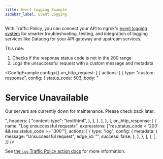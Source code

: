 ```yaml
---
title: Event Logging Example
sidebar_label: Event Logging
---
```



With Traffic Policy, you can connect your API to ngrok's [event logging system](/docs/obs/) for smarter troubleshooting, testing, and integration of logging services like Datadog for your API gateway and upstream services.

This rule:

1. Checks if the response status code is not in the 200 range
1. Logs the unsuccessful request with a custom message and metadata

<ConfigExample
	config={{
		on_http_request: [
			{
				actions: [
					{
						type: "custom-response",
						config: {
							status_code: 503,
							body:
								"<html><body><h1>Service Unavailable</h1><p>Our servers are currently down for maintenance. Please check back later.</p></body></html>",
							headers: {
								"content-type": "text/html",
							},
						},
					},
				],
			},
		],
		on_http_response: [
			{
				name: "Log unsuccessful requests",
				expressions: ["res.status_code < '200' && res.status_code >= '300'"],
				actions: [
					{
						type: "log",
						config: {
							metadata: {
								message: "Unsuccessful request",
								edge_id: "<YOUR-NGROK-DOMAIN>",
								success: false,
							},
						},
					},
				],
			},
		],
	}}
/>

See [the `log` Traffic Policy action docs](/traffic-policy/actions/log/) for more information.

